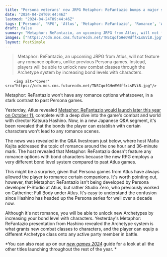 ```yaml
---
title: "Persona veterans' new JRPG Metaphor: ReFantazio bumps a major series staple by excluding romance"
date: "2024-04-24T09:44:46Z"
lastmod: "2024-04-24T09:44:46Z"
tags: ['Persona', 'RPG', 'Atlus', 'Metaphor: ReFantazio', 'Romance', 'Archetypes']
draft: false
summary: "Metaphor: ReFantazio, an upcoming JRPG from Atlus, will not feature any romance options, unlike previous Persona games. Instead, players will be able to unlock new combat classes through the Archetype system by increasing bond levels with characters."
images: ["https://cdn.mos.cms.futurecdn.net/TNSCqofGHe6WdffxLsEVi8.jpg"]
layout: PostSimple
---
```

> Metaphor: ReFantazio, an upcoming JRPG from Atlus, will not feature any romance options, unlike previous Persona games. Instead, players will be able to unlock new combat classes through the Archetype system by increasing bond levels with characters.


        <img alt="Cover" src="https://cdn.mos.cms.futurecdn.net/TNSCqofGHe6WdffxLsEVi8.jpg"/>
        
Metaphor: ReFantazio won't have any romance options whatsoever, in a stark contrast to past Persona games.

Yesterday, Atlus revealed [Metaphor: ReFantazio would launch later this year on October 11](https://www.gamesradar.com/games/rpg/persona-veterans-new-jrpg-metaphor-refantazio-attempts-to-bridge-real-time-and-turn-based-combat-in-a-move-final-fantasy-has-tried-to-make-work-for-years-and-its-out-in-october/), complete with a deep dive into the game's combat and world with director Katsura Hashino. Now, in a new Japanese Q&A segment, it's been revealed that the bonds the player can establish with certain characters won't lead to any romance scenes.

The news was revealed in the Q&A livestream just below, where host Mafia Kajita addressed the topic of romance around the one hour and 36-minute mark. The host revealed that Metaphor: ReFantazio doesn't feature any romance options with bond characters because the new RPG employs a very different bond level system compared to past Atlus games.

This might be a surprise, given that Persona games from Atlus have always allowed the player to romance certain companions. It's worth pointing out, however, that Metaphor: ReFantazio isn't being developed by Persona developer P-Studio at Atlus, but rather Studio Zero, who previously worked on Catherine: Full Body under Atlus. It's easy to understand the confusion since Hashino has headed up the Persona series for well over a decade now.

Although it's not romance, you will be able to unlock new Archetypes by increasing your bond level with characters. Yesterday's Metaphor: ReFantazio presentation from Hashino revealed the Archetype system is what grants new combat classes to characters, and the player can equip a different Archetype class onto any active party member in battle.

*You can also read up on our *[<em>new games 2024</em>](https://www.gamesradar.com/video-game-release-dates/)* guide for a look at all the other titles launching throughout the rest of the year. *
        